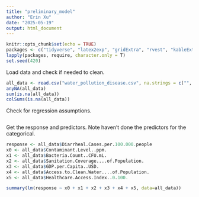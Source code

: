 ```yaml
---
title: "preliminary_model"
author: "Erin Xu"
date: "2025-05-19"
output: html_document
---
```


```r
knitr::opts_chunk$set(echo = TRUE)
packages <- c("tidyverse", "latex2exp", "gridExtra", "rvest", "kableExtra")
lapply(packages, require, character.only = T)
set.seed(420)
```

Load data and check if needed to clean. 
```r
all_data <- read.csv("water_pollution_disease.csv", na.strings = c("", "NA"))
anyNA(all_data)
sum(is.na(all_data))
colSums(is.na(all_data))
```

Check for regression assumptions. 
```r
```
Get the response and predictors. 
Note haven't done the predictors for the categorical. 
```r
response <- all_data$Diarrheal.Cases.per.100.000.people
x0 <- all_data$Contaminant.Level..ppm.
x1 <- all_data$Bacteria.Count..CFU.mL.
x2 <- all_data$Sanitation.Coverage....of.Population.
x3 <- all_data$GDP.per.Capita..USD.
x4 <- all_data$Access.to.Clean.Water....of.Population.
x5 <- all_data$Healthcare.Access.Index..0.100.

summary(lm(response ~ x0 + x1 + x2 + x3 + x4 + x5, data=all_data))
```
